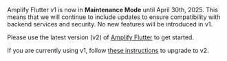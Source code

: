 <Callout warning>

Amplify Flutter v1 is now in **Maintenance Mode** until April 30th, 2025. This means that we will continue to include updates to ensure compatibility with backend services and security. No new features will be introduced in v1.

Please use the latest version (v2) of [Amplify Flutter](/gen1/[platform]/tools/libraries/) to get started.

If you are currently using v1, follow [these instructions](/gen1/[platform]/start/project-setup/upgrade-guide/) to upgrade to v2.

</Callout>
